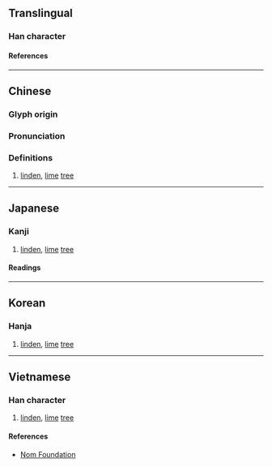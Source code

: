 {{character info}}
==Translingual==

===Han character===
{{Han char|rn=75|rad=木|as=09|sn=13|four=47947|canj=DHJE|ids=⿰木段}}

====References====
{{Han ref|kx=0537.230|dkj=15075|hdz=21251.080|uh=6934}}

----

==Chinese==
{{zh-forms}}

===Glyph origin===
{{Han etym}}

===Pronunciation===
{{zh-pron
|m=duàn
|c=dyun6
|mc=y
|oc=y
|ma=
|cat=n
}}

===Definitions===
{{zh-hanzi}}

# [[linden]], [[lime]] [[tree]]

----

==Japanese==

===Kanji===
{{ja-kanji|grade=|rs=木09}}

# [[linden]], [[lime]] [[tree]]

====Readings====
{{ja-readings
|on=たん, だん
|kun=むくげ, くい, とどまつ
}}

----

==Korean==

===Hanja===
{{ko-hanja|단}}

# [[linden]], [[lime]] [[tree]]

----

==Vietnamese==

===Han character===
{{vi-readings|rs=木09|reading=đoạn}}

# [[linden]], [[lime]] [[tree]]

====References====
* [http://nomfoundation.org/common/nom_details.php?codepoint=6934 Nom Foundation]
